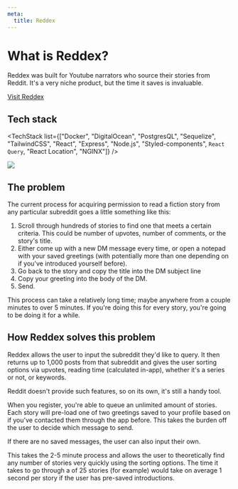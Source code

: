 ```yaml
---
meta:
  title: Reddex
---
```


# What is Reddex?



Reddex was built for Youtube narrators who source their stories from Reddit. It's a very niche product, but the time it saves is invaluable.

[Visit Reddex](https://reddex.app)
## Tech stack
<TechStack list={["Docker",
"DigitalOcean",
"PostgresQL",
"Sequelize",
"TailwindCSS",
"React",
"Express",
"Node.js",
"Styled-components",
`React Query`,
"React Location",
"NGINX"]} />

<Image src="/images/case-studies/reddex/1.png" />

## The problem

The current process for acquiring permission to read a fiction story from any particular subreddit goes a little something like this:

1. Scroll through hundreds of stories to find one that meets a certain criteria. This could be number of upvotes, number of comments, or the story's title.
2. Either come up with a new DM message every time, or open a notepad with your saved greetings (with potentially more than one depending on if you've introduced yourself before).
3. Go back to the story and copy the title into the DM subject line
4. Copy your greeting into the body of the DM.
5. Send.

This process can take a relatively long time; maybe anywhere from a couple minutes to over 5 minutes. If you're doing this for every story, you're going to be doing it for a while.

## How Reddex solves this problem

Reddex allows the user to input the subreddit they'd like to query. It then returns up to 1,000 posts from that subreddit and gives the user sorting options via upvotes, reading time (calculated in-app), whether it's a series or not, or keywords.

Reddit doesn't provide such features, so on its own, it's still a handy tool.

When you register, you're able to queue an unlimited amount of stories. Each story will pre-load one of two greetings saved to your profile based on if you've contacted them through the app before. This takes the burden off the user to decide which message to send.

If there are no saved messages, the user can also input their own.

This takes the 2-5 minute process and allows the user to theoretically find any number of stories very quickly using the sorting options. The time it takes to go through a of 25 stories (for example) would take on average 1 second per story if the user has pre-saved introductions.
